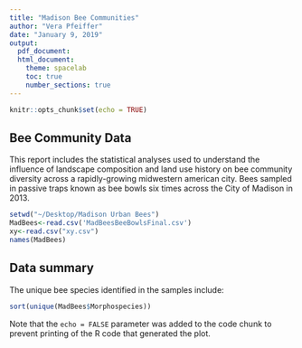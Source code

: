 ```yaml
---
title: "Madison Bee Communities"
author: "Vera Pfeiffer"
date: "January 9, 2019"
output: 
  pdf_document:
  html_document:
    theme: spacelab
    toc: true
    number_sections: true
---
```


```r
knitr::opts_chunk$set(echo = TRUE)
```

## Bee Community Data

This report includes the statistical analyses used to understand the influence of landscape composition and land use history on bee community diversity across a rapidly-growing midwestern american city.  Bees sampled in passive traps known as bee bowls six times across the City of Madison in 2013.

```r
setwd("~/Desktop/Madison Urban Bees")
MadBees<-read.csv('MadBeesBeeBowlsFinal.csv')
xy<-read.csv("xy.csv")
names(MadBees)
```

## Data summary

The unique bee species identified in the samples include:

```r
sort(unique(MadBees$Morphospecies))
```

Note that the `echo = FALSE` parameter was added to the code chunk to prevent printing of the R code that generated the plot.
